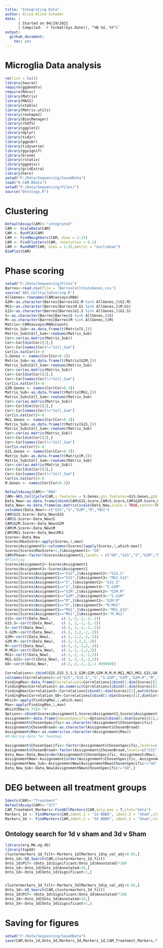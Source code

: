 ```yaml
---
title: "Integrating Data"
author: Alina Kline-Schoder
date: | 
      | Started on 04/19/2021
      | Compiled: `r format(Sys.Date(), "%B %d, %Y")`
output:
  github_document:
    toc: yes
---
```

# Microglia Data analysis

```r
rm(list = ls())
library(Seurat)
require(ggdendro)
require(Rmisc)
library(Matrix)
library(MASS)
library(xtable)
library(Matrix.utils)
library(reshape2)
library(BiocManager)
library(rhdf5)
library(ggplot2)
library(dplyr)
library(tidyr)
library(ggpubr)
library(tidyverse)
library(ggsignif)
library(broom)
library(rstatix)
library(ggpmisc)
library(gridExtra)
library(here)
setwd("F:/Data/Sequencing/SavedData")
load("6-CAM.RData")
setwd("F:/Data/Sequencing/Files/")
source("Ontology.R")
```
  
# Clustering
```r
DefaultAssay(CAM)<-"integrated"
CAM <- ScaleData(CAM)
CAM <- RunPCA(CAM)
CAM <- FindNeighbors(CAM, dims = 1:15)
CAM <- FindClusters(CAM, resolution = 0.1)
CAM <- RunUMAP(CAM, dims = 1:15,metric = "euclidean")
DimPlot(CAM)
```

# Phase scoring
```r
setwd("F:/Data/Sequencing/Files")
Barres<-read.csv(file = 'BarresCellStateGenes.csv')
source('AKS_CellCycleScoring.R')
AllGenes<-rownames(CAM@assays$RNA)
G2M<-as.character(Barres[Barres$G2.M %in% AllGenes,]$G2.M)
MG1<-as.character(Barres[Barres$M.G1 %in% AllGenes,]$M.G1)
G1S<-as.character(Barres[Barres$G1.S %in% AllGenes,]$G1.S)
S<-as.character(Barres[Barres$S %in% AllGenes,]$S)
M<-as.character(Barres[Barres$M %in% AllGenes,]$M)
Matrix<-CAM@assays$RNA@counts
Matrix_Sub<-as.data.frame(t(Matrix[S,]))
Matrix_Sub$Cell_Sum<-rowSums(Matrix_Sub)
Cor<-cor(as.matrix(Matrix_Sub))
Cor<-Cor[dim(Cor)[2],]
Cor<-Cor[names(Cor)!="Cell_Sum"]
Cor[is.na(Cor)]<-0
S.Genes <- names(Cor[Cor>0.3])
Matrix_Sub<-as.data.frame(t(Matrix[G2M,]))
Matrix_Sub$Cell_Sum<-rowSums(Matrix_Sub)
Cor<-cor(as.matrix(Matrix_Sub))
Cor<-Cor[dim(Cor)[2],]
Cor<-Cor[names(Cor)!="Cell_Sum"]
Cor[is.na(Cor)]<-0
G2M.Genes <- names(Cor[Cor>0.3])
Matrix_Sub<-as.data.frame(t(Matrix[MG1,]))
Matrix_Sub$Cell_Sum<-rowSums(Matrix_Sub)
Cor<-cor(as.matrix(Matrix_Sub))
Cor<-Cor[dim(Cor)[2],]
Cor<-Cor[names(Cor)!="Cell_Sum"]
Cor[is.na(Cor)]<-0
MG1.Genes <- names(Cor[Cor>0.3])
Matrix_Sub<-as.data.frame(t(Matrix[G1S,]))
Matrix_Sub$Cell_Sum<-rowSums(Matrix_Sub)
Cor<-cor(as.matrix(Matrix_Sub))
Cor<-Cor[dim(Cor)[2],]
Cor<-Cor[names(Cor)!="Cell_Sum"]
Cor[is.na(Cor)]<-0
G1S.Genes <- names(Cor[Cor>0.3])
Matrix_Sub<-as.data.frame(t(Matrix[M,]))
Matrix_Sub$Cell_Sum<-rowSums(Matrix_Sub)
Cor<-cor(as.matrix(Matrix_Sub))
Cor<-Cor[dim(Cor)[2],]
Cor<-Cor[names(Cor)!="Cell_Sum"]
Cor[is.na(Cor)]<-0
M.Genes <- names(Cor[Cor>0.3])

DefaultAssay(CAM)<-"RNA"
CAM<-AKS_CellCycle(CAM,s.features = S.Genes,g1s.features=G1S.Genes,g2m.features = G2M.Genes,m.features = M.Genes,mg1.features = MG1.Genes)
Data_New<-as.data.frame(cbind(CAM$G1S.Score,CAM$S.Score,CAM$G2M.Score,CAM$M.Score,CAM$MG1.Score))
Data_New<-as.data.frame(as.matrix(scale(Data_New,scale = TRUE,center=TRUE)))
colnames(Data_New)<-c("G1S","S","G2M","M","MG1")
CAM$G1S.Score<-Data_New$G1S
CAM$S.Score<-Data_New$S
CAM$G2M.Score<-Data_New$G2M
CAM$M.Score<-Data_New$M
CAM$MG1.Score<-Data_New$MG1
Scores<-Data_New
Scores$MaxScore<-apply(Scores,1,max)
Scores$Assignment1<-colnames(Scores)[apply(Scores,1,which.max)]
Scores[Scores$MaxScore<1,]$Assignment1<-"G0"
CAM$Phase<-factor(Scores$Assignment1,levels = c("G0","G1S","S","G2M","M","MG1"))
#Plotting
Scores$Assignment2<-Scores$Assignment1
Scores$Assignment3<-Scores$Assignment1
Scores[Scores$Assignment1=="G1S",]$Assignment2<-"G1S.S"
Scores[Scores$Assignment1=="G1S",]$Assignment3<-"MG1.G1S"
Scores[Scores$Assignment1=="S",]$Assignment2<-"G1S.S"
Scores[Scores$Assignment1=="S",]$Assignment3<-"S.G2M"
Scores[Scores$Assignment1=="G2M",]$Assignment2<-"G2M.M"
Scores[Scores$Assignment1=="G2M",]$Assignment3<-"S.G2M"
Scores[Scores$Assignment1=="M",]$Assignment2<-"G2M.M"
Scores[Scores$Assignment1=="M",]$Assignment3<-"M.MG1"
Scores[Scores$Assignment1=="MG1",]$Assignment2<-"MG1.G1S"
Scores[Scores$Assignment1=="MG1",]$Assignment3<-"M.MG1"
G1S<-cor(t(Data_New),     c( 2,-2,-2,-2,-2))
G1S.S<-cor(t(Data_New),   c( 2, 2,-2,-2,-2))
S<-cor(t(Data_New),       c(-2, 2,-2,-2,-2))
S.G2M<-cor(t(Data_New),   c(-2, 2,2,-2,-2))
G2M<-cor(t(Data_New),     c(-2,-2,2,-2,-2))
G2M.M<-cor(t(Data_New),   c(-2,-2,2,2,-2))
M<-cor(t(Data_New),       c(-2,-2,-2,2,-2))
M.MG1<-cor(t(Data_New),   c(-2,-2,-2,2,2))
MG1<-cor(t(Data_New),     c(-2,-2,-2,-2,2))
MG1.G1S<-cor(t(Data_New), c( 2,-2,-2,-2,2))
G0<-cor(t(Data_New),      c(-2,-2,-2,-2,-1.999999))
  
Correlations<-cbind(G1S,G1S.S,S,S.G2M,G2M,G2M.M,M,M.MG1,MG1,MG1.G1S,G0)
colnames(Correlations)<-c("G1S","G1S.S","S","S.G2M","G2M","G2M.M","M","M.MG1","MG1","MG1.G1S","G0")
FindingMax<-data.frame(Correlation1=Correlations[cbind(1:dim(Scores)[1],match(Scores$Assignment1,colnames(Correlations)))])
FindingMax$Correlation2<-as.numeric(Correlations[cbind(1:dim(Scores)[1],match(Scores$Assignment2,colnames(Correlations)))])
FindingMax$Correlation3<-Correlations[cbind(1:dim(Scores)[1],match(Scores$Assignment3,colnames(Correlations)))]
FindingMax$Correlation_G0<-Correlations[cbind(1:dim(Scores)[1],dim(Correlations)[2])]
Which<-apply(FindingMax,1,which.max)
Max<-apply(FindingMax,1,max)
Which[Max<0.75]<-"4"
Options<-cbind(Scores$Assignment1,Scores$Assignment2,Scores$Assignment3,"G0")
Assignnment<-data.frame(ChosenSpecific=Options[cbind(1:dim(Scores)[1],as.numeric(Which))],Max=Max,ChosenBroad=Options[,1])
Assignnment$ChosenSpecific<-as.character(Assignnment$ChosenSpecific)
Assignnment$ChosenBroad<-as.character(Assignnment$ChosenBroad)
Assignnment$Max<-as.numeric(as.character(Assignnment$Max))
#Ordering data for heatmap
  
Assignnment$ChosenSpecific<-factor(Assignnment$ChosenSpecific,levels=c("MG1.G1S","G1S","G1S.S","S","S.G2M","G2M","G2M.M","M","M.MG1","MG1","G0"))
Assignnment$ChosenBroad<-factor(Assignnment$ChosenBroad,levels=c("G1S","S","G2M","M","MG1","G0"))
Data_New<-Data_New[order(Assignnment$ChosenSpecific,-Assignnment$Max),]
AssignnmentNew<-Assignnment[order(Assignnment$ChosenSpecific,-Assignnment$Max),]
AssignnmentNew_Sub<-AssignnmentNew[AssignnmentNew$ChosenSpecific!="G0",]
Data_New_Sub<-Data_New[AssignnmentNew$ChosenSpecific!="G0",]
```


# DEG between all treatment groups
```r
Idents(CAM)<-"Treatment"
DefaultAssay(CAM)<-"SCT"
CAM_Treatment_Markers<-FindAllMarkers(CAM,only.pos = T,slot="data")
Markers_1d <- FindMarkers(CAM,ident.1 = "1d BBBO", ident.2 = "Sham",slot="data")
Markers_3d <- FindMarkers(CAM,ident.1 = "3d BBBO", ident.2 = "Sham",slot="data")
```

## Ontology search for 1d v sham and 3d v Sham
```r
library(org.Mm.eg.db)
library(topGO)
clustermarkers_1d_filt<-Markers_1d[Markers_1d$p_val_adj<0.05,]
Onto_1d<-GO_Search(CAM,clustermarkers_1d_filt)
Onto_1d$PCT<-(Onto_1d$Significant/Onto_1d$Annotated)*100
Onto_1d<-Onto_1d[Onto_1d$Annotated>10,]
Onto_1d<-Onto_1d[Onto_1d$Significant>1,]


clustermarkers_3d_filt<-Markers_3d[Markers_3d$p_val_adj<0.05,]
Onto_3d<-GO_Search(CAM,clustermarkers_3d_filt)
Onto_3d$PCT<-(Onto_3d$Significant/Onto_3d$Annotated)*100
Onto_3d<-Onto_3d[Onto_3d$Annotated>10,]
Onto_3d<-Onto_3d[Onto_3d$Significant>1,]
```


# Saving for figures
```r
setwd("F:/Data/Sequencing/SavedData")
save(CAM,Onto_1d,Onto_3d,Markers_3d,Markers_1d,CAM_Treatment_Markers,file="7-CAMFigure.RData")
```